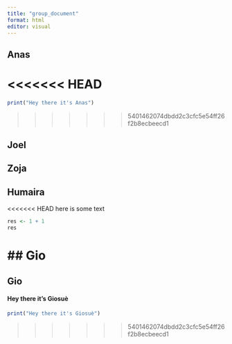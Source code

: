```yaml
---
title: "group_document"
format: html
editor: visual
---
```


## Anas
<<<<<<< HEAD
=======

```r
print("Hey there it's Anas")
```
>>>>>>> 5401462074dbdd2c3cfc5e54ff26f2b8ecbeecd1

## Joel

## Zoja

## Humaira

<<<<<<< HEAD
here is some text

```r
res <- 1 + 1
res
```

## Gio
=======
## Gio

#### Hey there it's Giosuè

```r
print("Hey there it's Giosuè")
```
>>>>>>> 5401462074dbdd2c3cfc5e54ff26f2b8ecbeecd1
